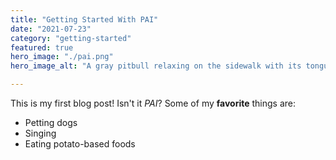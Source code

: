```yaml
---
title: "Getting Started With PAI"
date: "2021-07-23"
category: "getting-started"
featured: true
hero_image: "./pai.png"
hero_image_alt: "A gray pitbull relaxing on the sidewalk with its tongue hanging out"

---
```

This is my first blog post! Isn't it *PAI*?
Some of my **favorite** things are:
* Petting dogs
* Singing
* Eating potato-based foods